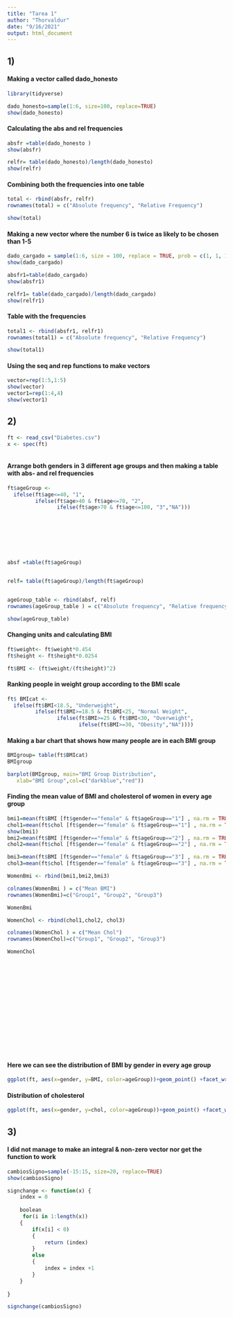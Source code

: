 ```yaml
---
title: "Tarea 1"
author: "Thorvaldur"
date: "9/16/2021"
output: html_document
---
```

## 1)
#### Making a vector called dado_honesto
```r
library(tidyverse)

```
```r
dado_honesto=sample(1:6, size=100, replace=TRUE)
show(dado_honesto)

```
#### Calculating the abs and rel frequencies
```r
absfr =table(dado_honesto )
show(absfr)

relfr= table(dado_honesto)/length(dado_honesto)
show(relfr)
```



#### Combining both the frequencies into one table
```r
total <- rbind(absfr, relfr)
rownames(total) = c("Absolute frequency", "Relative Frequency")

show(total)

```
#### Making a new vector where the number 6 is twice as likely to be chosen than 1-5

```r
dado_cargado = sample(1:6, size = 100, replace = TRUE, prob = c(1, 1, 1, 1, 1, 2))
show(dado_cargado)

```
```r
absfr1=table(dado_cargado)
show(absfr1)

relfr1= table(dado_cargado)/length(dado_cargado)
show(relfr1)
```

#### Table with the frequencies
```r
total1 <- rbind(absfr1, relfr1)
rownames(total1) = c("Absolute frequency", "Relative Frequency")

show(total1)
```


#### Using the seq and rep functions to make vectors
```r
vector=rep(1:5,1:5)
show(vector)
vector1=rep(1:4,4)
show(vector1)
```



## 2)

```r
ft <- read_csv("Diabetes.csv")
x <- spec(ft)



```

#### Arrange both genders in 3 different age groups and then making a table with abs- and rel frequencies
```r
ft$ageGroup <-
  ifelse(ft$age<=40, "1",
         ifelse(ft$age>40 & ft$age<=70, "2",
                ifelse(ft$age>70 & ft$age<=100, "3","NA")))








absf =table(ft$ageGroup)


relf= table(ft$ageGroup)/length(ft$ageGroup)


ageGroup_table <- rbind(absf, relf)
rownames(ageGroup_table ) = c("Absolute frequency", "Relative frequency")

show(ageGroup_table)
```


#### Changing units and calculating BMI
```r
ft$weight<- ft$weight*0.454
ft$height <- ft$height*0.0254

ft$BMI <- (ft$weight/(ft$height)^2)
```
#### Ranking people in weight group according to the BMI scale
```r
ft$ BMIcat <-
  ifelse(ft$BMI<18.5, "Underweight",
         ifelse(ft$BMI>=18.5 & ft$BMI<25, "Normal Weight",
                ifelse(ft$BMI>=25 & ft$BMI<30, "Overweight",
                       ifelse(ft$BMI>=30, "Obesity","NA"))))
```
#### Making a bar chart that shows how many people are in each BMI group
```r
BMIgroup= table(ft$BMIcat)
BMIgroup

barplot(BMIgroup, main="BMI Group Distribution",
   xlab="BMI Group",col=c("darkblue","red"))

```

#### Finding the mean value of BMI and cholesterol of women in every age group
```r
bmi1=mean(ft$BMI [ft$gender=="female" & ft$ageGroup=="1"] , na.rm = TRUE)
chol1=mean(ft$chol [ft$gender=="female" & ft$ageGroup=="1"] , na.rm = TRUE)
show(bmi1)
bmi2=mean(ft$BMI [ft$gender=="female" & ft$ageGroup=="2"] , na.rm = TRUE)
chol2=mean(ft$chol [ft$gender=="female" & ft$ageGroup=="2"] , na.rm = TRUE)

bmi3=mean(ft$BMI [ft$gender=="female" & ft$ageGroup=="3"] , na.rm = TRUE)
chol3=mean(ft$chol [ft$gender=="female" & ft$ageGroup=="3"] , na.rm = TRUE)

WomenBmi <- rbind(bmi1,bmi2,bmi3) 

colnames(WomenBmi ) = c("Mean BMI")
rownames(WomenBmi)=c("Group1", "Group2", "Group3")

WomenBmi

WomenChol <- rbind(chol1,chol2, chol3) 

colnames(WomenChol ) = c("Mean Chol")
rownames(WomenChol)=c("Group1", "Group2", "Group3")

WomenChol


















```


#### Here we can see the distribution of BMI by gender in every age group
```r
ggplot(ft, aes(x=gender, y=BMI, color=ageGroup))+geom_point() +facet_wrap(~ft$ageGroup)+ labs(x="Gender", y="BMI")
```

#### Distribution of cholesterol
```r
ggplot(ft, aes(x=gender, y=chol, color=ageGroup))+geom_point() +facet_wrap(~ft$ageGroup)+ labs(x="Gender", y="Cholesterol")
```



## 3)

#### I did not manage to make an integral & non-zero vector nor get the function to work

```r
cambiosSigno=sample(-15:15, size=20, replace=TRUE)
show(cambiosSigno)

signchange <- function(x) {
    index = 0
   
    boolean
     for(i in 1:length(x))
    {
        if(x[i] < 0)
        {
            return (index)
        }
        else
        {
            index = index +1
        }
    }
    
}

signchange(cambiosSigno)

```

